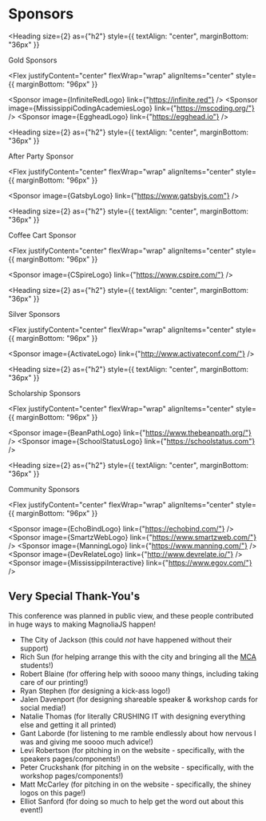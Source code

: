 
<Card>

# Sponsors

<Heading
  size={2}
  as={"h2"}
  style={{ textAlign: "center", marginBottom: "36px" }}
>
  Gold Sponsors
</Heading>

<Flex
  justifyContent="center"
  flexWrap="wrap"
  alignItems="center"
  style={{ marginBottom: "96px" }}
>
  <Sponsor image={InfiniteRedLogo} link={"https://infinite.red"} />
  <Sponsor
    image={MississippiCodingAcademiesLogo}
    link={"https://mscoding.org/"}
  />
  <Sponsor image={EggheadLogo} link={"https://egghead.io"} />
</Flex>

<Heading
  size={2}
  as={"h2"}
  style={{ textAlign: "center", marginBottom: "36px" }}
>
  After Party Sponsor
</Heading>

<Flex
  justifyContent="center"
  flexWrap="wrap"
  alignItems="center"
  style={{ marginBottom: "96px" }}
>
  <Sponsor image={GatsbyLogo} link={"https://www.gatsbyjs.com"} />
</Flex>

<Heading
  size={2}
  as={"h2"}
  style={{ textAlign: "center", marginBottom: "36px" }}
>
  Coffee Cart Sponsor
</Heading>

<Flex
  justifyContent="center"
  flexWrap="wrap"
  alignItems="center"
  style={{ marginBottom: "96px" }}
>
  <Sponsor image={CSpireLogo} link={"https://www.cspire.com/"} />
</Flex>

<Heading
  size={2}
  as={"h2"}
  style={{ textAlign: "center", marginBottom: "36px" }}
>
  Silver Sponsors
</Heading>

<Flex
  justifyContent="center"
  flexWrap="wrap"
  alignItems="center"
  style={{ marginBottom: "96px" }}
>
  <Sponsor image={ActivateLogo} link={"http://www.activateconf.com/"} />
</Flex>

<Heading
  size={2}
  as={"h2"}
  style={{ textAlign: "center", marginBottom: "36px" }}
>
  Scholarship Sponsors
</Heading>

<Flex
  justifyContent="center"
  flexWrap="wrap"
  alignItems="center"
  style={{ marginBottom: "96px" }}
>
  <Sponsor image={BeanPathLogo} link={"https://www.thebeanpath.org/"} />
  <Sponsor image={SchoolStatusLogo} link={"https://schoolstatus.com"} />
</Flex>

<Heading
  size={2}
  as={"h2"}
  style={{ textAlign: "center", marginBottom: "36px" }}
>
  Community Sponsors
</Heading>

<Flex
  justifyContent="center"
  flexWrap="wrap"
  alignItems="center"
  style={{ marginBottom: "96px" }}
>
  <Sponsor image={EchoBindLogo} link={"https://echobind.com/"} />
  <Sponsor image={SmartzWebLogo} link={"https://www.smartzweb.com/"} />
  <Sponsor image={ManningLogo} link={"https://www.manning.com/"} />
  <Sponsor image={DevRelateLogo} link={"http://www.devrelate.io/"} />
  <Sponsor image={MississippiInteractive} link={"https://www.egov.com/"} />
</Flex>

## Very Special Thank-You's

This conference was planned in public view, and these people contributed in huge ways to making MagnoliaJS happen!

- The City of Jackson (this could _not_ have happened without their support)
- Rich Sun (for helping arrange this with the city and bringing all the [MCA](https://mscoding.org) students!)
- Robert Blaine (for offering help with soooo many things, including taking care of our printing!)
- Ryan Stephen (for designing a kick-ass logo!)
- Jalen Davenport (for designing shareable speaker &amp; workshop cards for social media!)
- Natalie Thomas (for literally CRUSHING IT with designing everything else and getting it all printed)
- Gant Laborde (for listening to me ramble endlessly about how nervous I was and giving me soooo much advice!)
- Levi Robertson (for pitching in on the website - specifically, with the speakers pages/components!)
- Peter Cruckshank (for pitching in on the website - specifically, with the workshop pages/components!)
- Matt McCarley (for pitching in on the website - specifically, the shiney logos on this page!)
- Elliot Sanford (for doing so much to help get the word out about this event!)

</Card>
